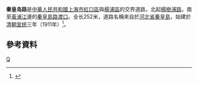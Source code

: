 '''秦皇岛路'''是[[中華人民共和國|中華人民共和國]][[上海市|上海市]][[虹口區|虹口區]]與[[楊浦區|楊浦區]]的交界道路，北起[[楊樹浦路|楊樹浦路]]，南至[[黃浦江|黃浦江]]邊的[[秦皇島路渡口|秦皇島路渡口]]。全长252米，道路名稱來自於[[河北省|河北省]][[秦皇島|秦皇島]]，始建於[[清朝|清朝]][[宣统|宣统]]三年（1911年）<ref>{{cite news |title=第一节　省地级类 |url=http://www.shtong.gov.cn/Newsite/node2/node2245/node70862/node70870/node70919/node70925/userobject1ai73716.html |publisher=上海市地方志辦公室 |accessdate=2020-10-19 |archive-date=2014-01-08 |archive-url=https://web.archive.org/web/20140108152818/http://www.shtong.gov.cn/newsite/node2/node2245/node70862/node70870/node70919/node70925/userobject1ai73716.html |dead-url=no }}</ref>。

== 參考資料 ==
{{Reflist|2}}

[[Category:上海道路|Q]]
